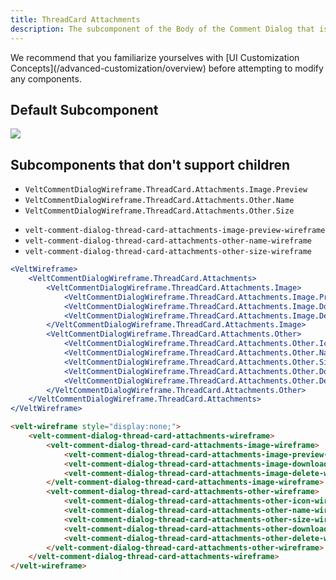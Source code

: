 ```yaml
---
title: ThreadCard Attachments
description: The subcomponent of the Body of the Comment Dialog that is used to show attachments added to a Comment reply.
---
```


<Note>
We recommend that you familiarize yourselves with [UI Customization Concepts](/advanced-customization/overview) before attempting to modify any components.
</Note>


## Default Subcomponent

![](/images/customization/threadcard-attachments.png)

## Subcomponents that don't support children

<Tabs>

<Tab title="React / Next.js">


- `VeltCommentDialogWireframe.ThreadCard.Attachments.Image.Preview`
- `VeltCommentDialogWireframe.ThreadCard.Attachments.Other.Name`
- `VeltCommentDialogWireframe.ThreadCard.Attachments.Other.Size`
</Tab>


<Tab title="HTML">

- `velt-comment-dialog-thread-card-attachments-image-preview-wireframe`
- `velt-comment-dialog-thread-card-attachments-other-name-wireframe`
- `velt-comment-dialog-thread-card-attachments-other-size-wireframe`

</Tab>

</Tabs>

<RequestExample>

```jsx React / Next.js
<VeltWireframe>
    <VeltCommentDialogWireframe.ThreadCard.Attachments>
        <VeltCommentDialogWireframe.ThreadCard.Attachments.Image>
            <VeltCommentDialogWireframe.ThreadCard.Attachments.Image.Preview />
            <VeltCommentDialogWireframe.ThreadCard.Attachments.Image.Download />
            <VeltCommentDialogWireframe.ThreadCard.Attachments.Image.Delete />
        </VeltCommentDialogWireframe.ThreadCard.Attachments.Image>
        <VeltCommentDialogWireframe.ThreadCard.Attachments.Other>
            <VeltCommentDialogWireframe.ThreadCard.Attachments.Other.Icon />
            <VeltCommentDialogWireframe.ThreadCard.Attachments.Other.Name />
            <VeltCommentDialogWireframe.ThreadCard.Attachments.Other.Size />
            <VeltCommentDialogWireframe.ThreadCard.Attachments.Other.Download />
            <VeltCommentDialogWireframe.ThreadCard.Attachments.Other.Delete />
        </VeltCommentDialogWireframe.ThreadCard.Attachments.Other>                                     
    </VeltCommentDialogWireframe.ThreadCard.Attachments>
</VeltWireframe>
```

```HTML HTML
<velt-wireframe style="display:none;">
    <velt-comment-dialog-thread-card-attachments-wireframe>
        <velt-comment-dialog-thread-card-attachments-image-wireframe>
            <velt-comment-dialog-thread-card-attachments-image-preview-wireframe></velt-comment-dialog-thread-card-attachments-image-preview-wireframe>
            <velt-comment-dialog-thread-card-attachments-image-download-wireframe></velt-comment-dialog-thread-card-attachments-image-download-wireframe>
            <velt-comment-dialog-thread-card-attachments-image-delete-wireframe></velt-comment-dialog-thread-card-attachments-image-delete-wireframe>
        </velt-comment-dialog-thread-card-attachments-image-wireframe>
        <velt-comment-dialog-thread-card-attachments-other-wireframe>
            <velt-comment-dialog-thread-card-attachments-other-icon-wireframe></velt-comment-dialog-thread-card-attachments-other-icon-wireframe>
            <velt-comment-dialog-thread-card-attachments-other-name-wireframe></velt-comment-dialog-thread-card-attachments-other-name-wireframe>
            <velt-comment-dialog-thread-card-attachments-other-size-wireframe></velt-comment-dialog-thread-card-attachments-other-size-wireframe>
            <velt-comment-dialog-thread-card-attachments-other-download-wireframe></velt-comment-dialog-thread-card-attachments-other-download-wireframe>
            <velt-comment-dialog-thread-card-attachments-other-delete-wireframe></velt-comment-dialog-thread-card-attachments-other-delete-wireframe>
        </velt-comment-dialog-thread-card-attachments-other-wireframe>
    </velt-comment-dialog-thread-card-attachments-wireframe>
</velt-wireframe>
```
</RequestExample>







